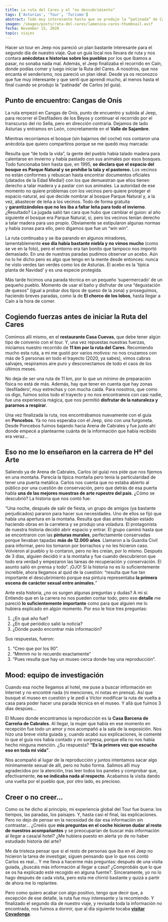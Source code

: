 ```yaml
---
title: La ruta del Cares y el "no descubrimiento"
tags: ['Asturias', 'Tour', 'Turismo']
abstract: Todo muy interesante hasta que se produjo la “patinada” de Carlos el guía.
imagen: /images/posts/ruta-del-cares/lamenina-cares-thumbnail.avif
fecha: November 15, 2020
topic: viajes
---
```



Hacer un tour en Jeep nos pareció un plan bastante interesante para el segundo día de nuestro viaje. Que un guía local nos llevara de ruta y nos contara **anécdotas e historias sobre los pueblos** por los que íbamos a pasar, no sonaba nada mal. Además, el Jeep finalizaba el recorrido en Caín, donde podías comer y luego iniciar la Ruta del Cares. A nosotros, que nos encanta el senderismo, nos pareció un plan ideal. Desde ya os reconozco que fue muy interesante y que sentí que aprendí mucho, al menos hasta el final cuando se produjo la “patinada” de Carlos (el guía).

## **Punto de encuentro: Cangas de Onís**

La ruta empezó en Cangas de Onís, punto de encuentro y subida al Jeep, para recorrer el Desfiladero de los Beyos y continuar el recorrido por el transcurso del rio Sella, pero en dirección contraria. Dejamos de lado Asturias y entramos en León, concretamente en el **Valle de Sajambre**.

<PostImage
  src="/images/posts/ruta-del-cares/lamenina-cares-cascada.avif"
  alt="Parada un poco más adelante de El desfiladero de Los Beyos"
  caption="Parada un poco más adelante de El desfiladero de Los Beyos"
  orientation="horizontal"
/>

Mientras recorríamos el bosque (sin bajarnos del coche) nos contaron una anécdota que quiero compartiros porque se me quedó muy marcada:

Resulta que “de toda la vida”, la gente del pueblo había talado madera para calentarse en invierno y había pastado con sus animales por esos bosques. Todo funcionaba bien hasta que, en 1995, **se declara que el espacio del bosque es Parque Natural y se prohíbe la tala y el pastoreo.** Los vecinos no están conformes y rebuscan hasta encontrar documentos oficiales (¡datados de la Edad Media!) con los que demuestran que ellos tienen derecho a talar madera y a pastar con sus animales. La autoridad de ese momento no quiere problemas con los vecinos pero quiere proteger el espacio natural, así que decide nombrar al bosque Parque Natural y, a la vez, abastecer de leña a los vecinos. Todo de forma gratuita y **garantizándoles que no les iba a faltar leña para todo el invierno**. ¿Resultado? La jugada salió tan cara que hubo que cambiar el guion: al año siguiente el bosque era Parque Natural, sí, pero los vecinos tenían derecho a talar madera para uso propio. Obviamente se estipularon algunas normas y había zonas para ello, pero digamos que fue un “win win”.

<PostImage
  src="/images/posts/ruta-del-cares/lamenina-cares-niebla.avif"
  alt="Parada durante el trayecto en un mirador, en el que no se veía nada a causa de la niebla"
  caption="Parada durante el trayecto en un mirador, en el que no se veía nada a causa de la niebla"
  orientation="horizontal"
/>

La ruta continuaba y se iba parando en algunos miradores, lamentablemente **ese día había bastante niebla y no vimos mucho** (como se ve en la foto), pero el entorno era tan bonito que tampoco nos importó demasiado. En una de nuestras paradas pudimos observar un acebo. Aún no lo he dicho pero es algo que tengo en la mente desde entonces: nunca he visto verdes tan verdes como los de Asturias. El acebo es la ‘típica planta de Navidad’ y es una especie protegida.

<PostImage
  src="/images/posts/ruta-del-cares/lamenina-cares-acebo.avif"
  alt="Detalle de un árbol de acebo"
  caption="Detalle de un árbol de acebo"
/>

Más tarde hicimos una parada técnica en un pequeño ‘supermercado’ de un pequeño pueblo. Momento de usar el baño y disfrutar de una “degustación de quesos” (igual a probar dos tipos de queso de la zona) y proseguimos, haciendo breves paradas, como la de **El chorco de los lobos**, hasta llegar a Caín a la hora de comer.

<PostImage
  src="/images/posts/ruta-del-cares/lamenina-cares-pueblo.avif"
  alt="Parada técnica en un pequeño ‘supermercado’ de un pueblo"
  caption="Parada técnica en un pequeño ‘supermercado’ de un pueblo"
  orientation="horizontal"
/>

## **Cogiendo fuerzas antes de iniciar la Ruta del Cares**

Comimos allí mismo, en el **restaurante Casa Cuevas**, que debe tener algún tipo de convenio con el tour. Y, una vez repuestas nuestras fuerzas, iniciamos nuestro recorrido de **11 km por la ruta del Cares**. Recomiendo mucho esta ruta, a mi me gustó por varios motivos: no nos cruzamos con más de 5 personas en todo el trayecto (2020, ya sabes), vimos cabras salvajes, respiramos aire puro y desconectamos de todo el caos de los últimos meses.

No deja de ser una ruta de 11 km, por lo que un mínimo de preparación física no está de más. Además, hay que tener en cuenta que hay zonas ‘desfiladero’, muy estrechas y con mucha caída. Para nosotros, que como os digo, fuimos solos todo el trayecto y no nos encontramos con casi nadie, fue una experiencia mágica, que nos permitió **disfrutar de la naturaleza y pararnos a respirar**.

<PostImage
  src="/images/posts/ruta-del-cares/lamenina-cares-thumbnail.avif"
  alt="La ruta del Cares"
  caption="La ruta del Cares"
/>

Una vez finalizada la ruta, nos encontrábamos nuevamente con el guía en **Poncebos**. Ya no nos esperaba con el Jeep, sino con una furgoneta. Desde Poncebos fuimos bajando hacia Arena de Cabrales y fue justo ahí donde empecé a plantearme cuánta de la información que había recibido era veraz…

## **Eso no me lo enseñaron en la carrera de Hª del Arte**

Saliendo ya de Arena de Cabrales, Carlos (el guía) nos pide que nos fijemos en una montaña. Parecía la típica montaña pero tenía la particularidad de tener una puerta metálica. Carlos nos cuenta que no estaba abierto al público por una cuestión de conservación, pero que detrás de esa puerta había **una de las mejores muestras de arte rupestre del país**. ¿Cómo se descubrió? La historia que nos contó fue:

“Una noche, después de salir de fiesta, un grupo de amigos (ya bastante perjudicados) pararon para hacer sus necesidades. Uno de ellos se fijó que había una apertura en la montaña. Resulta que días antes habían estado haciendo obras en la carretera y se produjo una voladura. El protagonista de nuestra historia decidió abrir espacio y entrar. El grupo caminó hasta que se encontraron con las **pinturas murales**, perfectamente conservadas porque llevaban tapadas **más de 12.000 años**. Llamaron a la Guardia Civil para informar, pero los tomaron por borrachos y no les hicieron caso. Volvieron al pueblo y lo contaron, pero no les creían, por lo mismo. Después de 3 días, alguien decidió ir a la montaña y fue cuando descubrieron que todo era verdad y empezaron las tareas de recuperación y conservación. El asunto salió en prensa y todo”. ¡OJO! Si la historia no es lo suficientemente increíble, ahora llegamos al quid de la cuestión: “resulta que fue tan importante el descubrimiento porque esa pintura representaba **la primera escena de carácter sexual entre animales.**”

Ante esta historia, ¿no os surgen algunas preguntas y dudas? A mi sí. Entiendo que en la carrera no nos pueden contar todo, pero ese **detalle** me pareció **lo suficientemente importante** como para que alguien me lo hubiera explicado en algún momento. Por eso le hice tres preguntas:

1. ¿En qué año fue?
2. ¿En qué periódico salió la noticia?
3. ¿Dónde puedo encontrar más información?

Sus respuestas, fueron:

1. “Creo que por los 90”.
2. “Mmmm no lo recuerdo exactamente”
3. “Pues resulta que hay un museo cerca donde hay una reproducción”.

## **Mood: equipo de investigación**

Cuando esa noche llegamos al hotel, me puse a buscar información en Internet y no encontré nada (ni menciones, ni notas en prensa). Así que busqué el museo en cuestión y le pedí a Víctor modificar la ruta de vuelta a casa para poder hacer una parada técnica en el museo. Y allá que fuimos 3 días despúes…

El Museo donde encontramos la reproducción es la **Casa Barcena de Carreña de Cabrales**. Al llegar, la mujer que había en ese momento en recepción fue todo un amor y nos acompañó a la sala de la exposición. Nos hizo una breve visita guiada y, cuando acabó sus explicaciones, le comenté lo que el guía nos había contado y mi sorpresa, porque ella no nos había hecho ninguna mención. ¿Su respuesta? **“Es la primera vez que escucho eso en toda mi vida”**.

<PostImage
  src="/images/posts/ruta-del-cares/lamenina-cares-pinturas.avif"
  alt="Reproducción de las pinturas en el museo"
  caption="Reproducción de las pinturas en el museo"
  orientation="horizontal"
/>

Nos acompañó al lugar de la reproducción y juntos intentamos sacar algo mínimamente sexual de allí, pero no hubo forma. Salimos allí muy agradecidos por la atención, tras leer todos los paneles y comprobar que, efectivamente, **no se indicaba nada al respecto**. Acabamos la visita dando una vuelta por el pueblo que, por otro lado, es precioso.

<PostImage
  src="/images/posts/ruta-del-cares/lamenina-cares-cabrales.avif"
  alt="Vista de Carreña de Cabrales"
  caption="Vista de Carreña de Cabrales"
  orientation="horizontal"
/>

## **Creer o no creer…**

Como os he dicho al principio, mi experiencia global del Tour fue buena: los tiempos, las paradas, los paisajes. Y, hasta casi el final, las explicaciones. Pero no dejo de pensar en la necesidad de dar esa información sin contrastar… ¿Creéis que **mis preguntas en el coche hicieron dudar al resto de nuestros acompañantes** y se preocuparían de buscar más información al llegar a casa/al hotel? ¿Me hubiera puesto en alerta yo de no haber estudiado historia del arte?

Me da tristeza pensar que si el resto de personas que iba en el Jeep no hicieron la tarea de investigar, siguen pensando que lo que nos contó Carlos es real… Y me lleva a hacerme más preguntas: después de una visita guiada, ¿buscáis más información al llegar a casa? ¿Comprobáis que lo que se os ha explicado esté recogido en alguna fuente?. Sinceramente, yo no lo hago después de cada visita, pero esta me chirrió bastante y quizá a partir de ahora me lo replantee.

Pero como quiero acabar con algo positivo, tengo que decir que, a excepción de ese detalle, la ruta fue muy interesante y la recomiendo. Y finalizado el segundo día de nuestro viaje, y revisada toda la información no encontrada, nos fuimos a dormir, que al día siguiente tocaba **[visitar Covadonga](https://lameninaperdida.art/posts/covadonga/)**.
